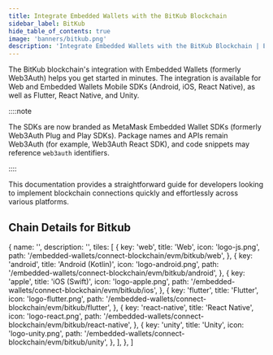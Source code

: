 ```yaml
---
title: Integrate Embedded Wallets with the BitKub Blockchain
sidebar_label: BitKub
hide_table_of_contents: true
image: 'banners/bitkub.png'
description: 'Integrate Embedded Wallets with the BitKub Blockchain | Embedded Wallets'
---
```



<SEO
  title="Integrate Embedded Wallets with the BitKub Blockchain"
  description="Integrate Embedded Wallets with the BitKub Blockchain | Embedded Wallets"
  image="https://web3auth.io/docs/banners/bitkub.png"
  slug="/embedded-wallets/connect-blockchain/evm/bitkub"
/>

The BitKub blockchain's integration with Embedded Wallets (formerly Web3Auth) helps you get started in minutes. The integration is available for Web and Embedded Wallets Mobile SDKs (Android, iOS, React Native), as well as Flutter, React Native, and Unity.

::::note

The SDKs are now branded as MetaMask Embedded Wallet SDKs (formerly Web3Auth Plug and Play SDKs). Package names and APIs remain Web3Auth (for example, Web3Auth React SDK), and code snippets may reference `web3auth` identifiers.

::::

This documentation provides a straightforward guide for developers looking to implement blockchain connections quickly and effortlessly across various platforms.

## Chain Details for Bitkub

<ChainDetailsBitkub />

  {
    name: '',
    description: '',
    tiles: [
      {
        key: 'web',
        title: 'Web',
        icon: 'logo-js.png',
        path: '/embedded-wallets/connect-blockchain/evm/bitkub/web',
      },
      {
        key: 'android',
        title: 'Android (Kotlin)',
        icon: 'logo-android.png',
        path: '/embedded-wallets/connect-blockchain/evm/bitkub/android',
      },
      {
        key: 'apple',
        title: 'iOS (Swift)',
        icon: 'logo-apple.png',
        path: '/embedded-wallets/connect-blockchain/evm/bitkub/ios',
      },
      {
        key: 'flutter',
        title: 'Flutter',
        icon: 'logo-flutter.png',
        path: '/embedded-wallets/connect-blockchain/evm/bitkub/flutter',
      },
      {
        key: 'react-native',
        title: 'React Native',
        icon: 'logo-react.png',
        path: '/embedded-wallets/connect-blockchain/evm/bitkub/react-native',
      },
      {
        key: 'unity',
        title: 'Unity',
        icon: 'logo-unity.png',
        path: '/embedded-wallets/connect-blockchain/evm/bitkub/unity',
      },
    ],
  },
]

<Tiles tileGroups={BitKub} />
